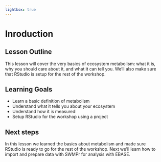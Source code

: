 ```yaml
---
lightbox: true
---
```


# Inroduction

## Lesson Outline

This lesson will cover the very basics of ecosystem metabolism: what it is, why you should care about it, and what it can tell you.  We'll also make sure that RStudio is setup for the rest of the workshop.

## Learning Goals

- Learn a basic definition of metabolism
- Understand what it tells you about your ecosystem
- Understand how it is measured
- Setup RStudio for the workshop using a project

## Next steps
 
In this lesson we learned the basics about metabolism and made sure RStudio is ready to go for the rest of the workshop. Next we’ll learn how to import and prepare data with SWMPr for analysis with EBASE.